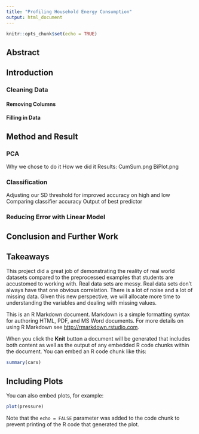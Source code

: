 ```yaml
---
title: "Profiling Household Energy Consumption"
output: html_document
---
```


```r
knitr::opts_chunk$set(echo = TRUE)
```

## Abstract

## Introduction

### Cleaning Data
#### Removing Columns
#### Filling in Data

## Method and Result

### PCA
Why we chose to do it
How we did it
Results: CumSum.png
BiPlot.png

### Classification
Adjusting our SD threshold for improved accuracy on high and low
Comparing classifier accuracy
Output of best predictor

### Reducing Error with Linear Model

## Conclusion and Further Work

## Takeaways
This project did a great job of demonstrating the reality of real world datasets compared to the preprocessed examples that students are accustomed to working with. Real data sets are messy. Real data sets don't always have that one obvious correlation. There is a lot of noise and a lot of missing data. Given this new perspective, we will allocate more time to understanding the variables and dealing with missing values.





This is an R Markdown document. Markdown is a simple formatting syntax for authoring HTML, PDF, and MS Word documents. For more details on using R Markdown see <http://rmarkdown.rstudio.com>.

When you click the **Knit** button a document will be generated that includes both content as well as the output of any embedded R code chunks within the document. You can embed an R code chunk like this:

```r
summary(cars)
```

## Including Plots

You can also embed plots, for example:

```r
plot(pressure)
```

Note that the `echo = FALSE` parameter was added to the code chunk to prevent printing of the R code that generated the plot.
